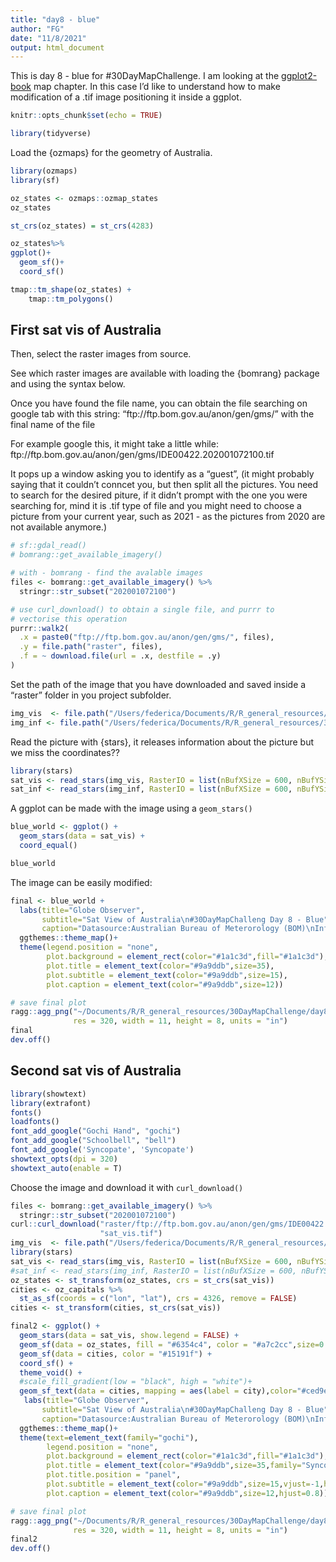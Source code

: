 ```yaml
---
title: "day8 - blue"
author: "FG"
date: "11/8/2021"
output: html_document
---
```



This is day 8 - blue for #30DayMapChallenge.
I am looking at the [ggplot2-book](https://ggplot2-book.org/maps.html) map chapter.
In this case I'd like to understand how to make modification of a .tif image positioning it inside a ggplot.

```r
knitr::opts_chunk$set(echo = TRUE)
```

```r
library(tidyverse)
```

Load the {ozmaps} for the geometry of Australia.

```r
library(ozmaps)
library(sf)

oz_states <- ozmaps::ozmap_states
oz_states

st_crs(oz_states) = st_crs(4283)

oz_states%>%
ggplot()+
  geom_sf()+
  coord_sf()
```



```r
tmap::tm_shape(oz_states) +
    tmap::tm_polygons() 
```

## First sat vis of Australia

Then, select the raster images from source.

See which raster images are available with loading the {bomrang} package and using the syntax below.

Once you have found the file name, you can obtain the file searching on google tab with this string:
"ftp://ftp.bom.gov.au/anon/gen/gms/" with the final name of the file


For example google this, it might take a little while: ftp://ftp.bom.gov.au/anon/gen/gms/IDE00422.202001072100.tif

It pops up a window asking you to identify as a "guest", (it might probably saying that it couldn't conncet you, but then split all the pictures. You need to search for the desired piture, if it didn't prompt with the one you were searching for, mind it is  .tif type of file and you might need to choose a picture from your current year, such as 2021 - as the pictures from 2020 are not available anymore.)

```r

# sf::gdal_read() 
# bomrang::get_available_imagery()

# with - bomrang - find the avalable images
files <- bomrang::get_available_imagery() %>%
  stringr::str_subset("202001072100") 

# use curl_download() to obtain a single file, and purrr to 
# vectorise this operation
purrr::walk2(
  .x = paste0("ftp://ftp.bom.gov.au/anon/gen/gms/", files),
  .y = file.path("raster", files),
  .f = ~ download.file(url = .x, destfile = .y)
)
```

Set the path of the image that you have downloaded and saved inside a "raster" folder in you project subfolder.

```r
img_vis  <- file.path("/Users/federica/Documents/R/R_general_resources/30DayMapChallenge/day8_blue/raster", "IDE00422.202111072100.tiff")
img_inf <- file.path("/Users/federica/Documents/R/R_general_resources/30DayMapChallenge/day8_blue/raster", "IDE00421.202111072100.tiff")
```

Read the picture with {stars}, it releases information about the picture but we miss the coordinates??

```r
library(stars)
sat_vis <- read_stars(img_vis, RasterIO = list(nBufXSize = 600, nBufYSize = 600))
sat_inf <- read_stars(img_inf, RasterIO = list(nBufXSize = 600, nBufYSize = 600))
```


A ggplot can be made with the image using a `geom_stars()`

```r
blue_world <- ggplot() + 
  geom_stars(data = sat_vis) + 
  coord_equal()

blue_world
```

The image can be easily modified:

```r
final <- blue_world +
  labs(title="Globe Observer",
       subtitle="Sat View of Australia\n#30DayMapChalleng Day 8 - Blue",
       caption="Datasource:Australian Bureau of Meterorology (BOM)\nInfographic: Federica Gazzelloni")+
  ggthemes::theme_map()+
  theme(legend.position = "none",
        plot.background = element_rect(color="#1a1c3d",fill="#1a1c3d"),
        plot.title = element_text(color="#9a9ddb",size=35),
        plot.subtitle = element_text(color="#9a9ddb",size=15),
        plot.caption = element_text(color="#9a9ddb",size=12))
```


```r
# save final plot
ragg::agg_png("~/Documents/R/R_general_resources/30DayMapChallenge/day8_blue/blue.png",
              res = 320, width = 11, height = 8, units = "in")
final
dev.off()
```


## Second sat vis of Australia


```r
library(showtext)
library(extrafont)
fonts()
loadfonts()
font_add_google("Gochi Hand", "gochi")
font_add_google("Schoolbell", "bell")
font_add_google('Syncopate', 'Syncopate')
showtext_opts(dpi = 320)
showtext_auto(enable = T)
```

Choose the image and download it with `curl_download()`

```r
files <- bomrang::get_available_imagery() %>%
  stringr::str_subset("202001072100") 
curl::curl_download("raster/ftp://ftp.bom.gov.au/anon/gen/gms/IDE00422.202111082100.tif",
                    "sat_vis.tif")
img_vis  <- file.path("/Users/federica/Documents/R/R_general_resources/Maps/raster", "IDE00422.202111082100.tif")
library(stars)
sat_vis <- read_stars(img_vis, RasterIO = list(nBufXSize = 600, nBufYSize = 600))
#sat_inf <- read_stars(img_inf, RasterIO = list(nBufXSize = 600, nBufYSize = 600))
oz_states <- st_transform(oz_states, crs = st_crs(sat_vis))
cities <- oz_capitals %>% 
  st_as_sf(coords = c("lon", "lat"), crs = 4326, remove = FALSE)
cities <- st_transform(cities, st_crs(sat_vis))
```



```r
final2 <- ggplot() + 
  geom_stars(data = sat_vis, show.legend = FALSE) +
  geom_sf(data = oz_states, fill = "#6354c4", color = "#a7c2cc",size=0.3) + 
  geom_sf(data = cities, color = "#15191f") + 
  coord_sf() + 
  theme_void() + 
  #scale_fill_gradient(low = "black", high = "white")+
  geom_sf_text(data = cities, mapping = aes(label = city),color="#ced9eb",check_overlap = T,family="gochi") +
   labs(title="Globe Observer",
       subtitle="Sat View of Australia\n#30DayMapChalleng Day 8 - Blue",
       caption="Datasource:Australian Bureau of Meterorology (BOM)\nInfographic: Federica Gazzelloni")+
  ggthemes::theme_map()+
  theme(text=element_text(family="gochi"),
        legend.position = "none",
        plot.background = element_rect(color="#1a1c3d",fill="#1a1c3d"),
        plot.title = element_text(color="#9a9ddb",size=35,family="Syncopate",hjust=0.5),
        plot.title.position = "panel",
        plot.subtitle = element_text(color="#9a9ddb",size=15,vjust=-1,hjust=0.07),
        plot.caption = element_text(color="#9a9ddb",size=12,hjust=0.8))
```



```r
# save final plot
ragg::agg_png("~/Documents/R/R_general_resources/30DayMapChallenge/day8_blue/blue2.png",
              res = 320, width = 11, height = 8, units = "in")
final2
dev.off()
```



